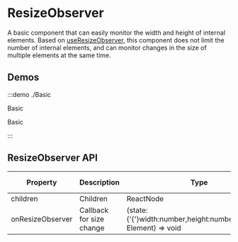 # ResizeObserver

A basic component that can easily monitor the width and height of internal elements. Based on [useResizeObserver](/hooks/useResizeObserver), this component does not limit the number of internal elements, and can monitor changes in the size of multiple elements at the same time.

## Demos

:::demo ./Basic

Basic

Basic

:::

## ResizeObserver API

| Property | Description | Type | Optional Value | Default | Require |
| --- | --- | --- | --- | --- | --- |
| children | Children | ReactNode | - | — | true |
| onResizeObserver | Callback for size change | (state:{'{'}width:number,height:number{'}'},target: Element) => void | - | — | false |
